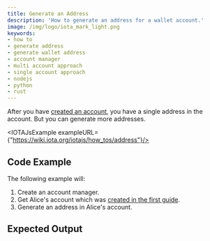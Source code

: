 ```yaml
---
title: Generate an Address
description: 'How to generate an address for a wallet account.'
image: /img/logo/iota_mark_light.png
keywords:
- how to
- generate address
- generate wallet address
- account manager
- multi account approach
- single account approach
- nodejs
- python
- rust
---
```



After you have [created an account](01_create_a_wallet_account.mdx), you have a single address in the account. But you can generate more addresses.

<TipAccountApproaches/>

<IOTAJsExample exampleURL={"https://wiki.iota.org/iotajs/how_tos/address"}/>

## Code Example

The following example will:

1. Create an account manager.
2. Get Alice's account which was [created in the first guide](01_create_a_wallet_account.mdx).
3. Generate an address in Alice's account.

<Tabs groupId="language">
    <TabItem value="rust" label="Rust">
        <RustCode/>
    </TabItem>
    <TabItem value="nodejs" label="Nodejs">
        <NodejsCode/>
    </TabItem>
    <TabItem value="python" label="Python">
        <PythonCode/>
    </TabItem>
</Tabs>

## Expected Output

<Tabs groupId="language">
    <TabItem value="rust" label="Rust">
        <RustOutput/>
    </TabItem>
    <TabItem value="nodejs" label="Nodejs">
        <NodejsOutput/>
    </TabItem>
    <TabItem value="python" label="Python">
        <PythonOutput/>
    </TabItem>
</Tabs>

